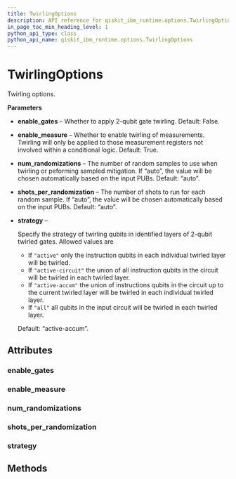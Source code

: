 ```yaml
---
title: TwirlingOptions
description: API reference for qiskit_ibm_runtime.options.TwirlingOptions
in_page_toc_min_heading_level: 1
python_api_type: class
python_api_name: qiskit_ibm_runtime.options.TwirlingOptions
---
```


# TwirlingOptions

<Class id="qiskit_ibm_runtime.options.TwirlingOptions" github="https://github.com/Qiskit/qiskit-ibm-runtime/tree/stable/0.23/qiskit_ibm_runtime/options/twirling_options.py#L28-L67" signature="TwirlingOptions(*args, **kwargs)">
  Twirling options.

  **Parameters**

  *   **enable\_gates** – Whether to apply 2-qubit gate twirling. Default: False.

  *   **enable\_measure** – Whether to enable twirling of measurements. Twirling will only be applied to those measurement registers not involved within a conditional logic. Default: True.

  *   **num\_randomizations** – The number of random samples to use when twirling or peforming sampled mitigation. If “auto”, the value will be chosen automatically based on the input PUBs. Default: “auto”.

  *   **shots\_per\_randomization** – The number of shots to run for each random sample. If “auto”, the value will be chosen automatically based on the input PUBs. Default: “auto”.

  *   **strategy** –

      Specify the strategy of twirling qubits in identified layers of 2-qubit twirled gates. Allowed values are

      *   If `"active"` only the instruction qubits in each individual twirled layer will be twirled.
      *   If `"active-circuit"` the union of all instruction qubits in the circuit will be twirled in each twirled layer.
      *   If `"active-accum"` the union of instructions qubits in the circuit up to the current twirled layer will be twirled in each individual twirled layer.
      *   If `"all"` all qubits in the input circuit will be twirled in each twirled layer.

      Default: “active-accum”.

  ## Attributes

  ### enable\_gates

  <Attribute id="qiskit_ibm_runtime.options.TwirlingOptions.enable_gates" name="enable_gates" attributeTypeHint="UnsetType | bool" attributeValue="= Unset" />

  ### enable\_measure

  <Attribute id="qiskit_ibm_runtime.options.TwirlingOptions.enable_measure" name="enable_measure" attributeTypeHint="UnsetType | bool" attributeValue="= Unset" />

  ### num\_randomizations

  <Attribute id="qiskit_ibm_runtime.options.TwirlingOptions.num_randomizations" name="num_randomizations" attributeTypeHint="UnsetType | int | Literal['auto']" attributeValue="= Unset" />

  ### shots\_per\_randomization

  <Attribute id="qiskit_ibm_runtime.options.TwirlingOptions.shots_per_randomization" name="shots_per_randomization" attributeTypeHint="UnsetType | int | Literal['auto']" attributeValue="= Unset" />

  ### strategy

  <Attribute id="qiskit_ibm_runtime.options.TwirlingOptions.strategy" name="strategy" attributeTypeHint="UnsetType | Literal['active', 'active-accum', 'active-circuit', 'all']" attributeValue="= Unset" />

  ## Methods
</Class>

